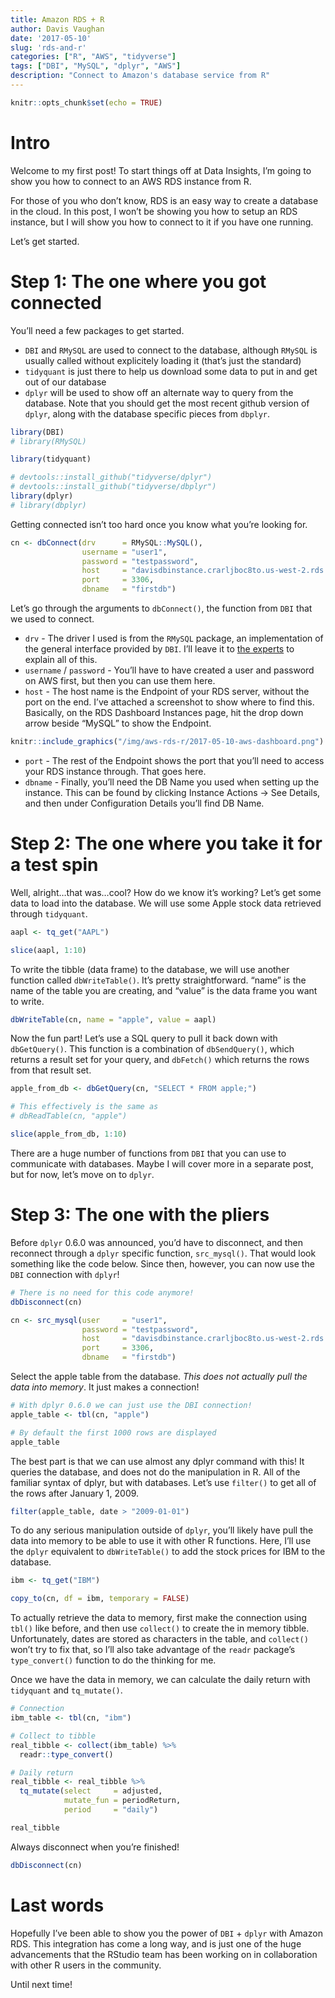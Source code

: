 ```yaml
---
title: Amazon RDS + R
author: Davis Vaughan
date: '2017-05-10'
slug: 'rds-and-r'
categories: ["R", "AWS", "tidyverse"]
tags: ["DBI", "MySQL", "dplyr", "AWS"]
description: "Connect to Amazon's database service from R"
---
```


```r
knitr::opts_chunk$set(echo = TRUE)
```

# Intro

Welcome to my first post! To start things off at Data Insights, I'm going to show you how to connect to an AWS RDS instance from R.

For those of you who don't know, RDS is an easy way to create a database in the cloud. In this post, I won't be showing you how to setup an RDS instance, but I will show you how to connect to it if you have one running.

Let's get started.

# Step 1: The one where you got connected

You'll need a few packages to get started. 

* `DBI` and `RMySQL` are used to connect to the database, although `RMySQL` is usually called without explicitely loading it (that's just the standard)
* `tidyquant` is just there to help us download some data to put in and get out of our database
* `dplyr` will be used to show off an alternate way to query from the database. Note that you should get the most recent github version of `dplyr`, along with the database specific pieces from `dbplyr`.

```r
library(DBI)
# library(RMySQL)

library(tidyquant)

# devtools::install_github("tidyverse/dplyr")
# devtools::install_github("tidyverse/dbplyr")
library(dplyr)
# library(dbplyr)
```

Getting connected isn't too hard once you know what you're looking for.

```r
cn <- dbConnect(drv      = RMySQL::MySQL(), 
                username = "user1", 
                password = "testpassword", 
                host     = "davisdbinstance.crarljboc8to.us-west-2.rds.amazonaws.com", 
                port     = 3306, 
                dbname   = "firstdb")
```

Let's go through the arguments to `dbConnect()`, the function from `DBI` that we used to connect.

* `drv` - The driver I used is from the `RMySQL` package, an implementation of the general interface provided by `DBI`. I'll leave it to [the experts](https://github.com/rstats-db/DBI) to explain all of this.
* `username` / `password` - You'll have to have created a user and password on AWS first, but then you can use them here.
* `host` - The host name is the Endpoint of your RDS server, without the port on the end. I've attached a screenshot to show where to find this. Basically, on the RDS Dashboard Instances page, hit the drop down arrow beside "MySQL" to show the Endpoint.

```r
knitr::include_graphics("/img/aws-rds-r/2017-05-10-aws-dashboard.png")
```

* `port` - The rest of the Endpoint shows the port that you'll need to access your RDS instance through. That goes here.
* `dbname` - Finally, you'll need the DB Name you used when setting up the instance. This can be found by clicking Instance Actions -> See Details, and then under Configuration Details you'll find DB Name.

# Step 2: The one where you take it for a test spin

Well, alright...that was...cool? How do we know it's working? Let's get some data to load into the database. We will use some Apple stock data retrieved through `tidyquant`.

```r
aapl <- tq_get("AAPL")

slice(aapl, 1:10)
``` 

To write the tibble (data frame) to the database, we will use another function called `dbWriteTable()`. It's pretty straightforward. "name" is the name of the table you are creating, and "value" is the data frame you want to write.

```r
dbWriteTable(cn, name = "apple", value = aapl)
```

Now the fun part! Let's use a SQL query to pull it back down with `dbGetQuery()`. This function is a combination of `dbSendQuery()`, which returns a result set for your query, and `dbFetch()` which returns the rows from that result set.

```r
apple_from_db <- dbGetQuery(cn, "SELECT * FROM apple;")

# This effectively is the same as
# dbReadTable(cn, "apple")

slice(apple_from_db, 1:10)
```

There are a huge number of functions from `DBI` that you can use to communicate with databases. Maybe I will cover more in a separate post, but for now, let's move on to `dplyr`.

# Step 3: The one with the pliers

Before `dplyr` 0.6.0 was announced, you'd have to disconnect, and then reconnect through a `dplyr` specific function, `src_mysql()`. That would look something like the code below. Since then, however, you can now use the `DBI` connection with `dplyr`!

```r
# There is no need for this code anymore!
dbDisconnect(cn)

cn <- src_mysql(user     = "user1",
                password = "testpassword",
                host     = "davisdbinstance.crarljboc8to.us-west-2.rds.amazonaws.com",
                port     = 3306,
                dbname   = "firstdb")
```

Select the apple table from the database. _This does not actually pull the data into memory_. It just makes a connection!

```r
# With dplyr 0.6.0 we can just use the DBI connection!
apple_table <- tbl(cn, "apple")

# By default the first 1000 rows are displayed
apple_table
```

The best part is that we can use almost any dplyr command with this! It queries the database, and does not do the manipulation in R. All of the familiar syntax of dplyr, but with databases. Let's use `filter()` to get all of the rows after January 1, 2009.

```r
filter(apple_table, date > "2009-01-01")
```

To do any serious manipulation outside of `dplyr`, you'll likely have pull the data into memory to be able to use it with other R functions. Here, I'll use the `dplyr` equivalent to `dbWriteTable()` to add the stock prices for IBM to the database.

```r
ibm <- tq_get("IBM")

copy_to(cn, df = ibm, temporary = FALSE)
```

To actually retrieve the data to memory, first make the connection using `tbl()` like before, and then use `collect()` to create the in memory tibble. Unfortunately, dates are stored as characters in the table, and `collect()` won't try to fix that, so I'll also take advantage of the `readr` package's `type_convert()` function to do the thinking for me.

Once we have the data in memory, we can calculate the daily return with `tidyquant` and `tq_mutate()`.

```r
# Connection
ibm_table <- tbl(cn, "ibm")

# Collect to tibble
real_tibble <- collect(ibm_table) %>%
  readr::type_convert()

# Daily return
real_tibble <- real_tibble %>% 
  tq_mutate(select     = adjusted, 
            mutate_fun = periodReturn, 
            period     = "daily")

real_tibble
```

Always disconnect when you're finished!

```r
dbDisconnect(cn)
```

# Last words

Hopefully I've been able to show you the power of `DBI` + `dplyr` with Amazon RDS. This integration has come a long way, and is just one of the huge advancements that the RStudio team has been working on in collaboration with other R users in the community. 

Until next time!
